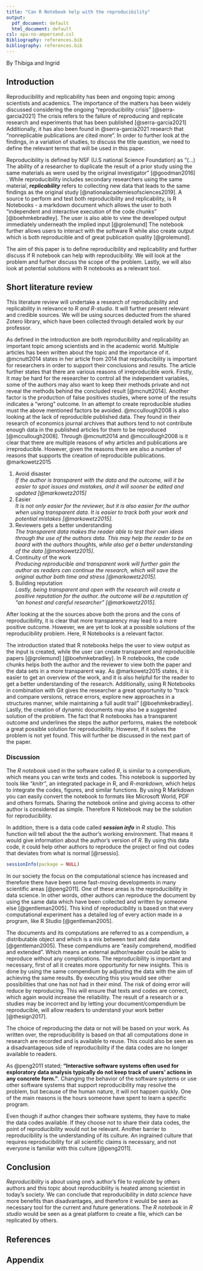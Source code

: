 ```yaml
---
title: "Can R Notebook help with the reproducibility"
output:
  pdf_document: default
  html_document: default
csl: apa-no-ampersand.csl
Bibliography: references.bib
bibliography: references.bib
---
```


By Thibiga and Ingrid

## Introduction

Reproducibility and replicability has been and ongoing topic among scientists and academics. The importance of the matters has been widely discussed considering the ongoing "reproducibility crisis" [@serra-garcia2021] The crisis refers to the failure of reproducing and replicate research and experiments that has been published [@serra-garcia2021] Additionally, it has also been found in @serra-garcia2021 research that "nonreplicable publications are cited more". In order to further look at the findings, in a variation of studies, to discuss the title question, we need to define the relevant terms that will be used in this paper.

Reproducibility is defined by NSF (U.S national Science Foundation) as "(...) The ability of a researcher to duplicate the result of a prior study using the same materials as were used by the original investigator" [@goodman2016] . While reproducibility includes secondary researchers using the same material, ***replicability*** refers to collecting new data that leads to the same findings as the original study [@nationalacademiesofsciences2019]. A source to perform and test both reproducibility and replicability, is R Notebooks - a markdown document which allows the user to both "independent and interactive execution of the code chunks" [@boehmkebradley]. The user is also able to view the developed output immediately underneath the implied input [@grolemund] The notebook further allows users to interact with the software R while also create output which is both reproducible and of great publication quality [@grolemund].

The aim of this paper is to define reproducibility and replicability and further discuss if R notebook can help with reproducibility. We will look at the problem and further discuss the scope of the problem. Lastly, we will also look at potential solutions with R notebooks as a relevant tool.

## Short literature review

This literature review will undertake a research of reproducibility and replicability in relevance to *R and R-studio*. It will further present relevant and credible sources. We will be using sources deducted from the shared Zotero library, which have been collected through detailed work by our professor.

As defined in the introduction are both reproducibility and replicability an important topic among scientists and in the academic world. Multiple articles has been written about the topic and the importance of it. @mcnutt2014 states in her article from 2014 that reproducibility is important for researchers in order to support their conclusions and results. The article further states that there are various reasons of irreproducible work. Firstly, It may be hard for the researcher to control all the independent variables, some of the authors may also want to keep their methods private and not reveal the methods behind the concluded result [@mcnutt2014]. Another factor is the production of false positives studies, where some of the results indicates a "wrong" outcome. In an attempt to create reproducible studies must the above mentioned factors be avoided. @mccullough2008 is also looking at the lack of reproducible published data. They found in their research of economics journal archives that authors tend to not contribute enough data in the published articles for them to be reproduced [@mccullough2008]. Through @mcnutt2014 and @mccullough2008 is it clear that there are multiple reasons of why articles and publications are irreproducible. However, given the reasons there are also a number of reasons that supports the creation of reproducible publications. @markowetz2015

1.  Avoid disaster\
    *If the author is transparent with the data and the outcome, will it be easier to spot issues and mistakes, and it will sooner be edited and updated [@markowetz2015]*
2.  Easier\
    *It is not only easier for the reviewer, but it is also easier for the author when using transparent data. It is easier to track both your work and potential mistakes [@markowetz2015].*
3.  Reviewers gets a better understanding\
    *The transparent data makes the reader able to test their own ideas through the use of the authors data. This may help the reader to be on board with the authors thoughts, while also get a better understanding of the data [@markowetz2015].*
4.  Continuity of the work\
    *Producing reproducible and transparent work will further gain the author as readers can continue the research, which will save the original author both time and stress [@markowetz2015].*
5.  Building reputation\
    *Lastly, being transparent and open with the research will create a positive reputation for the author. the outcome will be a reputation of "an honest and careful researcher" [@markowetz2015].*

After looking at the the sources above both the prons and the cons of reproducibility, it is clear that more transparency may lead to a more positive outcome. However, we are yet to look at a possible solutions of the reproducibility problem. Here, R Notebooks is a relevant factor.

The introduction stated that R notebooks helps the user to view output as the input is created, while the user can create transparent and reproducible papers [@grolemund] [@boehmkebradley]. In R notebooks, the code chunks helps both the author and the reviewer to view both the paper and the data sets in a more transparent way. As @markowetz2015 states, it is easier to get an overview of the work, and it is also helpful for the reader to get a better understanding of the research. Additionally, using R Notebooks in combination with Git gives the researcher a great opportunity to "track and compare versions, retrace errors, explore new approaches in a structures manner, while maintaining a full audit trail" [@boehmkebradley]. Lastly, the creation of dynamic documents may also be a suggested solution of the problem. The fact that R notebooks has a transparent outcome and underlines the steps the author performs, makes the notebook a great possible solution for reproducibility. However, if it solves the problem is not yet found. This will further be discussed in the next part of the paper.

### Discussion

The *R notebook* used in the software called *R*, is similar to a compendium, which means you can write texts and codes. This notebook is supported by tools like *"knitr"*, an integrated package in R, and *R-markdown*, which helps to integrate the codes, figures, and similar functions. By using R Markdown you can easily convert the notebook to formats like Microsoft World, PDF and others formats. Sharing the notebook online and giving access to other author is considered as simple. Therefore R Notebook may be the solution for reproducibility.

In addition, there is a data code called ***session info*** in *R studio*. This function will tell about the the author's working environment. That means it would give information about the author's version of *R*. By using this data code, it could help other authors to reproduce the project or find out codes that deviates from what is normal [@rsessio].

```r
sessionInfo(package = NULL)
```

In our society the focus on the computational science has increased and therefore there have been some fast-moving developments in many scientific areas [@peng2011]. One of these areas is the reproducibility in data science. In other words, other authors can reproduce the document by using the same data which have been collected and written by someone else [@gentleman2005]. This kind of reproducibility is based on that every computational experiment has a detailed log of every action made in a program, like R Studio [@gentleman2005].

The documents and its computations are referred to as a compendium, a distributable object and which is a mix between text and data [@gentleman2005]. These compendiums are "easily comprehend, modified and extended". Which means an external author/reader could be able to reproduce without any complications. The reproducibility is important and necessary, first of all it creates more opportunity for new insights. This is done by using the same compendium by adjusting the data with the aim of achieving the same results. By executing this you would see other possibilities that one has not had in their mind. The risk of doing error will reduce by reproducing. This will ensure that texts and codes are correct, which again would increase the reliability. The result of a research or a studies may be incorrect and by letting your document/compendium be reproducible, will allow readers to understand your work better [@thesign2017].

The choice of reproducing the data or not will be based on your work. As written over, the reproducibility is based on that all computations done in research are recorded and is available to reuse. This could also be seen as a disadvantageous side of reproducibility if the data codes are no longer available to readers.

As @peng2011 stated; **"Interactive software systems often used for exploratory data analysis typically do not keep track of users' actions in any concrete form."**. Changing the behavior of the software systems or use other software systems that support reproducibility may resolve the problem, but because of the human nature, it will not happen quickly. One of the main reasons is the hours someone have spent to learn a specific program.

Even though if author changes their software systems, they have to make the data codes available. If they choose not to share their data codes, the point of reproducibility would not be relevant. Another barrier to reproducibility is the understanding of its culture. An ingrained culture that requires reproducibility for all scientific claims is necessary, and not everyone is familiar with this culture [@peng2011].

## Conclusion

*Reproducibility* is about using one's author's file to *replicate* by others authors and this topic about reproducibility is heated among scientist in today's society. We can conclude that reproducibility in *data science* have more benefits than disadvantages, and therefore it would be seen as necessary tool for the current and future generations. The *R notebook* in *R studio* would be seen as a great platform to create a file, which can be replicated by others.

## **References**

::: {#refs}
:::

## Appendix
